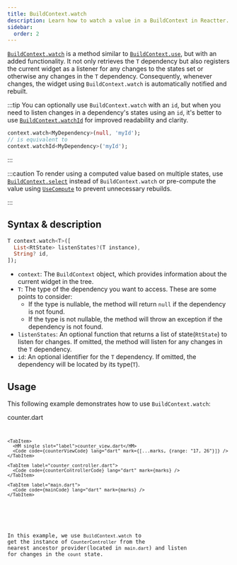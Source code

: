 ```yaml
---
title: BuildContext.watch
description: Learn how to watch a value in a BuildContext in Reactter.
sidebar:
  order: 2
---
```




<HT><a href="https://pub.dev/documentation/flutter_reactter/latest/flutter_reactter/BuildContextExtension/watch.html" target="_blank">`BuildContext.watch`</a></HT> is a method similar to <HT>[`BuildContext.use`](/reactter/api/extensions/build_context_use)</HT>, but with an added functionality.
It not only retrieves the <HT>`T`</HT> dependency but also registers the current widget as a listener for any changes to the states set or otherwise any changes in the <HT>`T`</HT> dependency.
Consequently, whenever changes, the widget using <HT>`BuildContext.watch`</HT> is automatically notified and rebuilt.

:::tip
You can optionally use <HT>`BuildContext.watch`</HT> with an `id`, but when you need to listen changes in a dependency's states using an `id`, it's better to use <HT>[`BuildContext.watchId`](/reactter/api/extensions/build_context_watch_id)</HT> for improved readability and clarity.

```dart showLineNumbers=false
context.watch<MyDependency>(null, 'myId');
// is equivalent to
context.watchId<MyDependency>('myId');
```
:::

:::caution
To render using a computed value based on multiple states, use <HT>[`BuildContext.select`](/reactter/api/extensions/build_context_select)</HT> instead of <HT>`BuildContext.watch`</HT> or pre-compute the value using <HT>[`UseCompute`](/reactter/api/hooks/use_compute)</HT> to prevent unnecessary rebuilds.

<MDXRedry mdx={WatchVsSelectComparation} />
:::


## Syntax & description

```dart showLineNumbers=false
T context.watch<T>([
  List<RtState> listenStates?(T instance),
  String? id,
]);
```

- `context`: The <HT>`BuildContext`</HT> object, which provides information about the current widget in the tree.
- <HT>`T`</HT>: The type of the dependency you want to access.
These are some points to consider:
  - If the type is nullable, the method will return <HN>`null`</HN> if the dependency is not found.
  - If the type is not nullable, the method will throw an exception if the dependency is not found.
- <HM>`listenStates`</HM>: An optional function that returns a list of state(<HT>`RtState`</HT>) to listen for changes. If omitted, the method will listen for any changes in the <HT>`T`</HT> dependency.
- `id`: An optional identifier for the <HT>`T`</HT> dependency. If omitted, the dependency will be located by its type(<HT>`T`</HT>).

## Usage

This following example demonstrates how to use <HT>`BuildContext.watch`</HT>:

<CodeTabs>
  <ZappButton path="examples/build_context"/>

  <Tabs>
    <TabItem>
      <HM single slot="label">counter.dart</HM>
      <Code code={counterCode} lang="dart" mark={[...marks, {range: "30"}]} />
    </TabItem>

    <TabItem>
      <HM single slot="label">counter_view.dart</HM>
      <Code code={counterViewCode} lang="dart" mark={[...marks, {range: "17, 26"}]} />
    </TabItem>

    <TabItem label="counter_controller.dart">
      <Code code={counterControllerCode} lang="dart" mark={marks} />
    </TabItem>

    <TabItem label="main.dart">
      <Code code={mainCode} lang="dart" mark={marks} />
    </TabItem>
  </Tabs>
</CodeTabs>

In this example, we use <HT>`BuildContext.watch`</HT> to get the instance of <HT>`CounterController`</HT> from the nearest ancestor provider(located in `main.dart`) and listen for changes in the `count` state.

